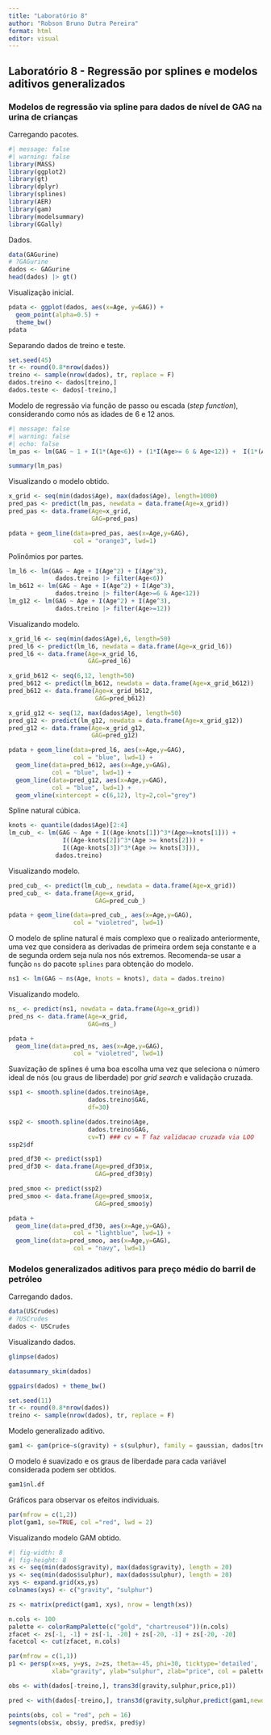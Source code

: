 ---
title: "Laboratório 8"
author: "Robson Bruno Dutra Pereira"
format: html
editor: visual
---

## Laboratório 8 - Regressão por splines e modelos aditivos generalizados

### Modelos de regressão via spline para dados de nível de GAG na urina de crianças

Carregando pacotes.

```{r}
#| message: false
#| warning: false
library(MASS)
library(ggplot2)
library(gt)
library(dplyr)
library(splines)
library(AER)
library(gam)
library(modelsummary)
library(GGally)
```

Dados.

```{r}
data(GAGurine)
# ?GAGurine
dados <- GAGurine
head(dados) |> gt()
```

Visualização inicial.

```{r}
pdata <- ggplot(dados, aes(x=Age, y=GAG)) + 
  geom_point(alpha=0.5) +
  theme_bw()
pdata
```

Separando dados de treino e teste.

```{r}
set.seed(45)
tr <- round(0.8*nrow(dados))
treino <- sample(nrow(dados), tr, replace = F)
dados.treino <- dados[treino,]
dados.teste <- dados[-treino,]
```

Modelo de regressão via função de passo ou escada (*step function*), considerando como nós as idades de 6 e 12 anos.

```{r}
#| message: false
#| warning: false
#| echo: false
lm_pas <- lm(GAG ~ 1 + I(1*(Age<6)) + (1*I(Age>= 6 & Age<12)) +  I(1*(Age>=12)), dados.treino)

summary(lm_pas)
```
Visualizando o modelo obtido.

```{r}
x_grid <- seq(min(dados$Age), max(dados$Age), length=1000)
pred_pas <- predict(lm_pas, newdata = data.frame(Age=x_grid))
pred_pas <- data.frame(Age=x_grid,
                       GAG=pred_pas)
```

```{r}
pdata + geom_line(data=pred_pas, aes(x=Age,y=GAG), 
                  col = "orange3", lwd=1) 
```

Polinômios por partes.

```{r}
lm_l6 <- lm(GAG ~ Age + I(Age^2) + I(Age^3),
             dados.treino |> filter(Age<6))
lm_b612 <- lm(GAG ~ Age + I(Age^2) + I(Age^3),
             dados.treino |> filter(Age>=6 & Age<12))
lm_g12 <- lm(GAG ~ Age + I(Age^2) + I(Age^3),
             dados.treino |> filter(Age>=12))
```

Visualizando modelo.

```{r}
x_grid_l6 <- seq(min(dados$Age),6, length=50)
pred_l6 <- predict(lm_l6, newdata = data.frame(Age=x_grid_l6))
pred_l6 <- data.frame(Age=x_grid_l6,
                      GAG=pred_l6)

x_grid_b612 <- seq(6,12, length=50)
pred_b612 <- predict(lm_b612, newdata = data.frame(Age=x_grid_b612))
pred_b612 <- data.frame(Age=x_grid_b612,
                        GAG=pred_b612)

x_grid_g12 <- seq(12, max(dados$Age), length=50)
pred_g12 <- predict(lm_g12, newdata = data.frame(Age=x_grid_g12))
pred_g12 <- data.frame(Age=x_grid_g12,
                       GAG=pred_g12)
```

```{r}
pdata + geom_line(data=pred_l6, aes(x=Age,y=GAG), 
                  col = "blue", lwd=1) +
  geom_line(data=pred_b612, aes(x=Age,y=GAG), 
            col = "blue", lwd=1) +
  geom_line(data=pred_g12, aes(x=Age,y=GAG), 
            col = "blue", lwd=1) +
  geom_vline(xintercept = c(6,12), lty=2,col="grey")
```

Spline natural cúbica.

```{r}
knots <- quantile(dados$Age)[2:4]
lm_cub_ <- lm(GAG ~ Age + I((Age-knots[1])^3*(Age>=knots[1])) +
               I((Age-knots[2])^3*(Age >= knots[2])) +
               I((Age-knots[3])^3*(Age >= knots[3])),
             dados.treino)
```

Visualizando modelo.

```{r}
pred_cub_ <- predict(lm_cub_, newdata = data.frame(Age=x_grid))
pred_cub_ <- data.frame(Age=x_grid,
                        GAG=pred_cub_)
```

```{r}
pdata + geom_line(data=pred_cub_, aes(x=Age,y=GAG), 
                  col = "violetred", lwd=1)
```

O modelo de spline natural é mais complexo que o realizado anteriormente, uma vez que considera as derivadas de primeira ordem seja constante e a de segunda ordem seja nula nos nós extremos. Recomenda-se usar a função `ns` do pacote `splines` para obtenção do modelo.

```{r}
ns1 <- lm(GAG ~ ns(Age, knots = knots), data = dados.treino)
```

Visualizando modelo.

```{r}
ns_ <- predict(ns1, newdata = data.frame(Age=x_grid))
pred_ns <- data.frame(Age=x_grid,
                      GAG=ns_)
```

```{r}
pdata + 
  geom_line(data=pred_ns, aes(x=Age,y=GAG), 
                  col = "violetred", lwd=1)
```

Suavização de splines é uma boa escolha uma vez que seleciona o número ideal de nós (ou graus de liberdade) por *grid search* e validação cruzada.

```{r}
ssp1 <- smooth.spline(dados.treino$Age, 
                      dados.treino$GAG, 
                      df=30)

ssp2 <- smooth.spline(dados.treino$Age, 
                      dados.treino$GAG, 
                      cv=T) ### cv = T faz validacao cruzada via LOO
ssp2$df
```

```{r}
pred_df30 <- predict(ssp1)
pred_df30 <- data.frame(Age=pred_df30$x,
                        GAG=pred_df30$y)

pred_smoo <- predict(ssp2)
pred_smoo <- data.frame(Age=pred_smoo$x,
                        GAG=pred_smoo$y)
```

```{r}
pdata + 
  geom_line(data=pred_df30, aes(x=Age,y=GAG), 
                  col = "lightblue", lwd=1) +
  geom_line(data=pred_smoo, aes(x=Age,y=GAG), 
                  col = "navy", lwd=1)
```

### Modelos generalizados aditivos para preço médio do barril de petróleo

Carregando dados.

```{r}
data(USCrudes)
# ?USCrudes
dados <- USCrudes
```

Visualizando dados.

```{r}
glimpse(dados)
```

```{r}
datasummary_skim(dados)
```

```{r}
ggpairs(dados) + theme_bw()
```

```{r}
set.seed(11)
tr <- round(0.8*nrow(dados))
treino <- sample(nrow(dados), tr, replace = F)
```

Modelo generalizado aditivo.

```{r}
gam1 <- gam(price~s(gravity) + s(sulphur), family = gaussian, dados[treino,])
```

O modelo é suavizado e os graus de liberdade para cada variável considerada podem ser obtidos.

```{r}
gam1$nl.df
```

Gráficos para observar os efeitos individuais.

```{r}
par(mfrow = c(1,2))
plot(gam1, se=TRUE, col ="red", lwd = 2)
```

Visualizando modelo GAM obtido.

```{r}
#| fig-width: 8
#| fig-height: 8
xs <- seq(min(dados$gravity), max(dados$gravity), length = 20)
ys <- seq(min(dados$sulphur), max(dados$sulphur), length = 20)
xys <- expand.grid(xs,ys)
colnames(xys) <- c("gravity", "sulphur")

zs <- matrix(predict(gam1, xys), nrow = length(xs))

n.cols <- 100
palette <- colorRampPalette(c("gold", "chartreuse4"))(n.cols)
zfacet <- zs[-1, -1] + zs[-1, -20] + zs[-20, -1] + zs[-20, -20]
facetcol <- cut(zfacet, n.cols)

par(mfrow = c(1,1))
p1 <- persp(x=xs, y=ys, z=zs, theta=-45, phi=30, ticktype='detailed', 
            xlab="gravity", ylab="sulphur", zlab="price", col = palette[facetcol])

obs <- with(dados[-treino,], trans3d(gravity,sulphur,price,p1))

pred <- with(dados[-treino,], trans3d(gravity,sulphur,predict(gam1,newdata = dados[-treino,]), p1))

points(obs, col = "red", pch = 16)
segments(obs$x, obs$y, pred$x, pred$y)
```

